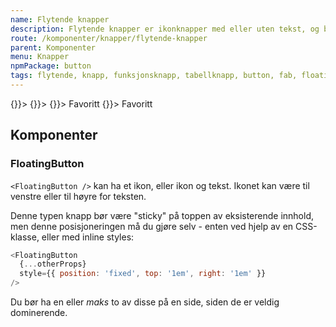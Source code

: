 ```yaml
---
name: Flytende knapper
description: Flytende knapper er ikonknapper med eller uten tekst, og brukes for å trigge hovedfunksjonaliteten på en side.
route: /komponenter/knapper/flytende-knapper
parent: Komponenter
menu: Knapper
npmPackage: button
tags: flytende, knapp, funksjonsknapp, tabellknapp, button, fab, floating, action, buttons
---
```



<PageHeader />

<Playground>
  <div
    style={{
      display: 'flex',
      justifyContent: 'space-between',
      alignItems: 'center',
    }}
  >
    <FloatingButton size="small" aria-label="Legg til" onClick={() => {}}>
      <AddIcon />
    </FloatingButton>
    <FloatingButton aria-label="Legg til" onClick={() => {}}>
      <AddIcon />
    </FloatingButton>
    <FloatingButton aria-label="Lage favoritt" onClick={() => {}}>
      <CheckIcon /> Favoritt
    </FloatingButton>
    <FloatingButton aria-label="Lage favoritt" onClick={() => {}}>
      Favoritt <RightArrowIcon />
    </FloatingButton>
  </div>
</Playground>

## Komponenter

### FloatingButton

<ImportStatement imports="FloatingButton" />
<Props of={FloatingButton} />

`<FloatingButton />` kan ha et ikon, eller ikon og tekst. Ikonet kan være til venstre eller til høyre for teksten.

Denne typen knapp bør være "sticky" på toppen av eksisterende innhold, men denne posisjoneringen må du gjøre selv - enten ved hjelp av en CSS-klasse, eller med inline styles:

```js
<FloatingButton
  {...otherProps}
  style={{ position: 'fixed', top: '1em', right: '1em' }}
/>
```

Du bør ha en eller _maks_ to av disse på en side, siden de er veldig dominerende.
